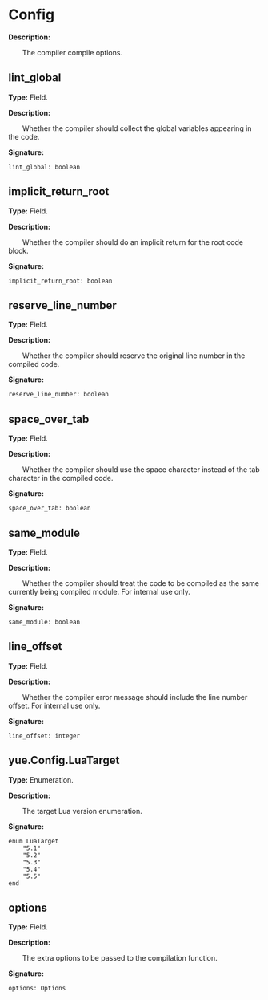 # Config

**Description:**

&emsp;&emsp;The compiler compile options.

## lint_global

**Type:** Field.

**Description:**

&emsp;&emsp;Whether the compiler should collect the global variables appearing in the code.

**Signature:**
```tl
lint_global: boolean
```

## implicit_return_root

**Type:** Field.

**Description:**

&emsp;&emsp;Whether the compiler should do an implicit return for the root code block.

**Signature:**
```tl
implicit_return_root: boolean
```

## reserve_line_number

**Type:** Field.

**Description:**

&emsp;&emsp;Whether the compiler should reserve the original line number in the compiled code.

**Signature:**
```tl
reserve_line_number: boolean
```

## space_over_tab

**Type:** Field.

**Description:**

&emsp;&emsp;Whether the compiler should use the space character instead of the tab character in the compiled code.

**Signature:**
```tl
space_over_tab: boolean
```

## same_module

**Type:** Field.

**Description:**

&emsp;&emsp;Whether the compiler should treat the code to be compiled as the same currently being compiled module. For internal use only.

**Signature:**
```tl
same_module: boolean
```

## line_offset

**Type:** Field.

**Description:**

&emsp;&emsp;Whether the compiler error message should include the line number offset. For internal use only.

**Signature:**
```tl
line_offset: integer
```

## yue.Config.LuaTarget

**Type:** Enumeration.

**Description:**

&emsp;&emsp;The target Lua version enumeration.

**Signature:**
```tl
enum LuaTarget
	"5.1"
	"5.2"
	"5.3"
	"5.4"
	"5.5"
end
```

## options

**Type:** Field.

**Description:**

&emsp;&emsp;The extra options to be passed to the compilation function.

**Signature:**
```tl
options: Options
```